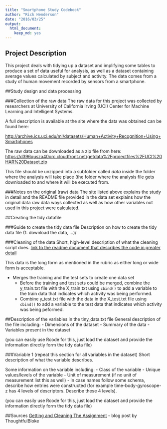 ```yaml
---
title: "Smartphone Study Codebook"
author: "Rick Henderson"
date: "2016/03/25"
output:
  html_document:
    keep_md: yes
---
```


## Project Description
This project deals with tidying up a dataset and implifying some tables to produce a set of data useful for analysis, as well as a dataset containing average values calculated by subject and activity. The data comes from a study of human movement recorded by sensors from a smartphone.

##Study design and data processing

###Collection of the raw data
The raw data for this project was collected by researchers at University of California Irving (UCI) Center for Machine Learning and Intelligent Systems.

A full description is available at the site where the data was obtained can be found here:

[http://archive.ics.uci.edu/ml/datasets/Human+Activity+Recognition+Using+Smartphones](http://archive.ics.uci.edu/ml/datasets/Human+Activity+Recognition+Using+Smartphones)

The raw data can be downloaded as a zip file from here:
[https://d396qusza40orc.cloudfront.net/getdata%2Fprojectfiles%2FUCI%20HAR%20Dataset.zip](https://d396qusza40orc.cloudfront.net/getdata%2Fprojectfiles%2FUCI%20HAR%20Dataset.zip)

This file should be unzipped into a subfolder called _data_ inside the folder where the analysis will take place (the folder where the analysis file gets downloaded to and where it will be executed from.

###Notes on the original (raw) data 
The site listed above explains the study in detail and the README file provided in the data set explains how the original data raw data ways collected as well as how other variables not used in this project were calculated.

##Creating the tidy datafile

###Guide to create the tidy data file
Description on how to create the tidy data file (1. download the data, ...)/

###Cleaning of the data
Short, high-level description of what the cleaning script does. [link to the readme document that describes the code in greater detail]()

This data is the long form as mentioned in the rubric as either long or wide form is acceptable.

* Merges the training and the test sets to create one data set
  * Before the training and test sets could be merged, combine the y\_train.txt file with the X\_train.txt using `cbind()` to add a variable to the train data that indicates which activity was being performed.
  * Combine y\_test.txt file with the data in the X\_test.txt file using `cbind()` to add a variable to the test data that indicates which activity was being peformed.

##Description of the variables in the tiny_data.txt file
General description of the file including:
 - Dimensions of the dataset
 - Summary of the data
 - Variables present in the dataset

(you can easily use Rcode for this, just load the dataset and provide the information directly form the tidy data file)

###Variable 1 (repeat this section for all variables in the dataset)
Short description of what the variable describes.

Some information on the variable including:
 - Class of the variable
 - Unique values/levels of the variable
 - Unit of measurement (if no unit of measurement list this as well)
 - In case names follow some schema, describe how entries were constructed (for example time-body-gyroscope-z has 4 levels of descriptors. Describe these 4 levels). 

(you can easily use Rcode for this, just load the dataset and provide the information directly form the tidy data file)

##Sources
[Getting and Cleaning The Assignment](https://thoughtfulbloke.wordpress.com/2015/09/09/getting-and-cleaning-the-assignment/) - blog post by ThoughtfulBloke
